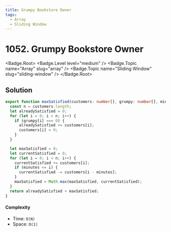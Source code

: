 ```yaml
---
title: Grumpy Bookstore Owner
tags:
  - Array
  - Sliding Window
---
```


# 1052. Grumpy Bookstore Owner

<Badge.Root>
  <Badge.Level level="medium" />
  <Badge.Topic name="Array" slug="array" />
  <Badge.Topic name="Sliding Window" slug="sliding-window" />
</Badge.Root>

## Solution

```typescript filename="solution.ts" copy
export function maxSatisfied(customers: number[], grumpy: number[], minutes: number): number {
  const n = customers.length;
  let alreadySatisfied = 0;
  for (let i = 0; i < n; i++) {
    if (grumpy[i] === 0) {
      alreadySatisfied += customers[i];
      customers[i] = 0;
    }
  }

  let maxSatisfied = 0;
  let currentSatisfied = 0;
  for (let i = 0; i < n; i++) {
    currentSatisfied += customers[i];
    if (minutes <= i) {
      currentSatisfied -= customers[i - minutes];
    }
    maxSatisfied = Math.max(maxSatisfied, currentSatisfied);
  }
  return alreadySatisfied + maxSatisfied;
}
```

#### Complexity

- Time: `O(N)`
- Space: `O(1)`

<ProblemLink
  codingSite="leetcode"
  href="https://leetcode.com/problems/grumpy-bookstore-owner"
  title="Grumpy Bookstore Owner"
/>
